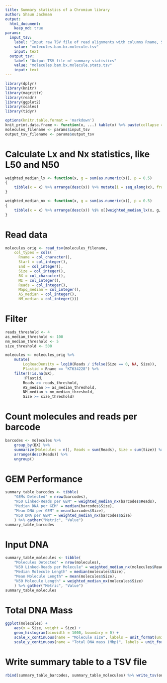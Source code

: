 ```yaml
---
title: Summary statistics of a Chromium library
author: Shaun Jackman
output:
  html_document:
    keep_md: true
params:
  input_tsv:
    label: "Input raw TSV file of read alignments with columns Rname, Start, End, Size, BX, MI, Reads, Mapq_median, AS_median, NM_median"
    value: "molecules.bam.bx.molecule.tsv"
    input: text
  output_tsv:
    label: "Output TSV file of summary statistics"
    value: "molecules.bam.bx.molecule.stats.tsv"
    input: text
---
```


```r
library(dplyr)
library(knitr)
library(magrittr)
library(readr)
library(ggplot2)
library(scales)
library(tidyr)

options(knitr.table.format = 'markdown')
knit_print.data.frame <- function(x, ...) kable(x) %>% paste(collapse = "\n") %>% asis_output
molecules_filename <- params$input_tsv
output_tsv_filename <- params$output_tsv
```

# Calculate Lx and Nx statistics, like L50 and N50
```r
weighted_median_lx <- function(x, g = sum(as.numeric(x)), p = 0.5)
{
	tibble(x = x) %>% arrange(desc(x)) %>% mutate(i = seq_along(x), fraction = cumsum(as.numeric(x)) / g) %>% filter(fraction >= p) %$% i[[1]]
}

weighted_median_nx <- function(x, g = sum(as.numeric(x)), p = 0.5)
{
	tibble(x = x) %>% arrange(desc(x)) %$% x[[weighted_median_lx(x, g, p)]]
}
```

# Read data
```r
molecules_orig <- read_tsv(molecules_filename,
	col_types = cols(
	  Rname = col_character(),
	  Start = col_integer(),
	  End = col_integer(),
	  Size = col_integer(),
	  BX = col_character(),
	  MI = col_integer(),
	  Reads = col_integer(),
	  Mapq_median = col_integer(),
	  AS_median = col_integer(),
	  NM_median = col_integer()))
```

# Filter
```r
reads_threshold <- 4
as_median_threshold <- 100
nm_median_threshold <- 5
size_threshold <- 500

molecules <- molecules_orig %>%
	mutate(
		LogReadDensity = log10(Reads / ifelse(Size == 0, NA, Size)),
		Plastid = Rname == "KT634228") %>%
	filter(!is.na(BX),
		!Plastid,
		Reads >= reads_threshold,
		AS_median >= as_median_threshold,
		NM_median < nm_median_threshold,
		Size >= size_threshold)
```

# Count molecules and reads per barcode
```r
barcodes <- molecules %>%
	group_by(BX) %>%
	summarize(Molecules = n(), Reads = sum(Reads), Size = sum(Size)) %>%
	arrange(desc(Reads)) %>%
	ungroup()
```

# GEM Performance
```r
summary_table_barcodes <- tibble(
	"GEMs Detected" = nrow(barcodes),
	"N50 Linked-Reads per GEM" = weighted_median_nx(barcodes$Reads),
	"Median DNA per GEM" = median(barcodes$Size),
	"Mean DNA per GEM" = mean(barcodes$Size),
	"N50 DNA per GEM" = weighted_median_nx(barcodes$Size)
	) %>% gather("Metric", "Value")
summary_table_barcodes
```

# Input DNA
```r
summary_table_molecules <- tibble(
	"Molecules Detected" = nrow(molecules),
	"N50 Linked-Reads per Molecule" = weighted_median_nx(molecules$Reads),
	"Median Molecule Length" = median(molecules$Size),
	"Mean Molecule Length" = mean(molecules$Size),
	"N50 Molecule Length" = weighted_median_nx(molecules$Size)
	) %>% gather("Metric", "Value")
summary_table_molecules
```

# Total DNA Mass
```r
ggplot(molecules) +
	aes(x = Size, weight = Size) +
	geom_histogram(binwidth = 1000, boundary = 0) +
	scale_x_continuous(name = "Molecule size", labels = unit_format(unit = "kbp", scale = 1e-3)) +
	scale_y_continuous(name = "Total DNA mass (Mbp)", labels = unit_format(unit = "Mbp", scale = 1e-6))
```

# Write summary table to a TSV file
```r
rbind(summary_table_barcodes, summary_table_molecules) %>% write_tsv(output_tsv_filename)
```
